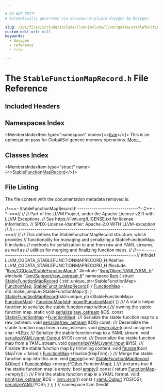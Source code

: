 ```yaml
---

# DO NOT EDIT!
# Automatically generated via docusaurus-plugin-doxygen by Doxygen.

slug: /api/files/include/include/llvm/include/llvm/cgdata/stablefunctionmaprecord-h
custom_edit_url: null
keywords:
  - doxygen
  - reference
  - file

---
```





# The `StableFunctionMapRecord.h` File Reference

<DoxygenPage pluginConfig={pluginConfig}>



## Included Headers

<IncludesList>
<IncludesListItem
  filePath="llvm/CGData/StableFunctionMap.h"
  permalink="/docs/api/files/include/include/llvm/include/llvm/cgdata/stablefunctionmap-h"
  isLocal="true" />
<IncludesListItem
  filePath="llvm/ObjectYAML/YAML.h"
  permalink="/docs/api/files/include/include/llvm/include/llvm/objectyaml/yaml-h"
  isLocal="true" />
<IncludesListItem
  filePath="llvm/Support/raw_ostream.h"
  permalink="/docs/api/files/include/include/llvm/include/llvm/support/raw-ostream-h"
  isLocal="true" />
</IncludesList>

## Namespaces Index

<MembersIndex>

<MembersIndexItem
  type="namespace"
  name={<><a href="/docs/api/namespaces/llvm">llvm</a></>}>
This is an optimization pass for GlobalISel generic memory operations. <a href="/docs/api/namespaces/llvm/#details">More...</a>
</MembersIndexItem>

</MembersIndex>

## Classes Index

<MembersIndex>

<MembersIndexItem
  type="struct"
  name={<><a href="/docs/api/structs/llvm/stablefunctionmaprecord">StableFunctionMapRecord</a></>}>
</MembersIndexItem>

</MembersIndex>


## File Listing

The file content with the documentation metadata removed is:

<ProgramListing>

<Link id="l00001" /><CodeLine lineNumber="1"><Highlight kind="comment">//===- StableFunctionMapRecord.h -------------------------------&#42;- C++ -&#42;-===//</Highlight><Highlight kind="normal"></Highlight></CodeLine>
<Link id="l00002" /><CodeLine lineNumber="2"><Highlight kind="normal"></Highlight><Highlight kind="comment">//</Highlight><Highlight kind="normal"></Highlight></CodeLine>
<Link id="l00003" /><CodeLine lineNumber="3"><Highlight kind="normal"></Highlight><Highlight kind="comment">// Part of the LLVM Project, under the Apache License v2.0 with LLVM Exceptions.</Highlight><Highlight kind="normal"></Highlight></CodeLine>
<Link id="l00004" /><CodeLine lineNumber="4"><Highlight kind="normal"></Highlight><Highlight kind="comment">// See https://llvm.org/LICENSE.txt for license information.</Highlight><Highlight kind="normal"></Highlight></CodeLine>
<Link id="l00005" /><CodeLine lineNumber="5"><Highlight kind="normal"></Highlight><Highlight kind="comment">// SPDX-License-Identifier: Apache-2.0 WITH LLVM-exception</Highlight><Highlight kind="normal"></Highlight></CodeLine>
<Link id="l00006" /><CodeLine lineNumber="6"><Highlight kind="normal"></Highlight><Highlight kind="comment">//</Highlight><Highlight kind="normal"></Highlight></CodeLine>
<Link id="l00007" /><CodeLine lineNumber="7"><Highlight kind="normal"></Highlight><Highlight kind="comment">//===---------------------------------------------------------------------===//</Highlight><Highlight kind="normal"></Highlight></CodeLine>
<Link id="l00008" /><CodeLine lineNumber="8"><Highlight kind="normal"></Highlight><Highlight kind="comment">//</Highlight><Highlight kind="normal"></Highlight></CodeLine>
<Link id="l00009" /><CodeLine lineNumber="9"><Highlight kind="normal"></Highlight><Highlight kind="comment">// This defines the StableFunctionMapRecord structure, which provides</Highlight><Highlight kind="normal"></Highlight></CodeLine>
<Link id="l00010" /><CodeLine lineNumber="10"><Highlight kind="normal"></Highlight><Highlight kind="comment">// functionality for managing and serializing a StableFunctionMap. It includes</Highlight><Highlight kind="normal"></Highlight></CodeLine>
<Link id="l00011" /><CodeLine lineNumber="11"><Highlight kind="normal"></Highlight><Highlight kind="comment">// methods for serialization to and from raw and YAML streams, as well as</Highlight><Highlight kind="normal"></Highlight></CodeLine>
<Link id="l00012" /><CodeLine lineNumber="12"><Highlight kind="normal"></Highlight><Highlight kind="comment">// utilities for merging and finalizing function maps.</Highlight><Highlight kind="normal"></Highlight></CodeLine>
<Link id="l00013" /><CodeLine lineNumber="13"><Highlight kind="normal"></Highlight><Highlight kind="comment">//</Highlight><Highlight kind="normal"></Highlight></CodeLine>
<Link id="l00014" /><CodeLine lineNumber="14"><Highlight kind="normal"></Highlight><Highlight kind="comment">//===---------------------------------------------------------------------===//</Highlight><Highlight kind="normal"></Highlight></CodeLine>
<Link id="l00015" /><CodeLine lineNumber="15"><Highlight kind="normal"></Highlight></CodeLine>
<Link id="l00016" /><CodeLine lineNumber="16"><Highlight kind="normal"></Highlight><Highlight kind="preprocessor">#ifndef LLVM&#95;CGDATA&#95;STABLEFUNCTIONMAPRECORD&#95;H</Highlight><Highlight kind="normal"></Highlight></CodeLine>
<Link id="l00017" /><CodeLine lineNumber="17"><Highlight kind="normal"></Highlight><Highlight kind="preprocessor">#define LLVM&#95;CGDATA&#95;STABLEFUNCTIONMAPRECORD&#95;H</Highlight><Highlight kind="normal"></Highlight></CodeLine>
<Link id="l00018" /><CodeLine lineNumber="18"><Highlight kind="normal"></Highlight></CodeLine>
<Link id="l00019" /><CodeLine lineNumber="19"><Highlight kind="normal"></Highlight><Highlight kind="preprocessor">#include &quot;<a href="/docs/api/files/include/include/llvm/include/llvm/cgdata/stablefunctionmap-h">llvm/CGData/StableFunctionMap.h</a>&quot;</Highlight><Highlight kind="normal"></Highlight></CodeLine>
<Link id="l00020" /><CodeLine lineNumber="20"><Highlight kind="normal"></Highlight><Highlight kind="preprocessor">#include &quot;<a href="/docs/api/files/include/include/llvm/include/llvm/objectyaml/yaml-h">llvm/ObjectYAML/YAML.h</a>&quot;</Highlight><Highlight kind="normal"></Highlight></CodeLine>
<Link id="l00021" /><CodeLine lineNumber="21"><Highlight kind="normal"></Highlight><Highlight kind="preprocessor">#include &quot;<a href="/docs/api/files/include/include/llvm/include/llvm/support/raw-ostream-h">llvm/Support/raw&#95;ostream.h</a>&quot;</Highlight><Highlight kind="normal"></Highlight></CodeLine>
<Link id="l00022" /><CodeLine lineNumber="22"><Highlight kind="normal"></Highlight></CodeLine>
<Link id="l00023" /><CodeLine lineNumber="23"><Highlight kind="normal"></Highlight><Highlight kind="keyword">namespace </Highlight><Highlight kind="normal"><a href="/docs/api/namespaces/llvm">llvm</a> &#123;</Highlight></CodeLine>
<Link id="l00024" /><CodeLine lineNumber="24"><Highlight kind="normal"></Highlight></CodeLine>
<Link id="l00025" /><CodeLine lineNumber="25" lineLink="/docs/api/structs/llvm/stablefunctionmaprecord"><Highlight kind="normal"></Highlight><Highlight kind="keyword">struct </Highlight><Highlight kind="normal"><a href="/docs/api/structs/llvm/stablefunctionmaprecord/#af9cc0cf25141430f249fbbd805fe89b0">StableFunctionMapRecord</a> &#123;</Highlight></CodeLine>
<Link id="l00026" /><CodeLine lineNumber="26" lineLink="/docs/api/structs/llvm/stablefunctionmaprecord/#a6eadb49468a17cf63d04cfe7a47dc396"><Highlight kind="normal">  std::unique&#95;ptr&lt;StableFunctionMap&gt; <a href="/docs/api/structs/llvm/stablefunctionmaprecord/#a6eadb49468a17cf63d04cfe7a47dc396">FunctionMap</a>;</Highlight></CodeLine>
<Link id="l00027" /><CodeLine lineNumber="27"><Highlight kind="normal"></Highlight></CodeLine>
<Link id="l00028" /><CodeLine lineNumber="28" lineLink="/docs/api/structs/llvm/stablefunctionmaprecord/#af9cc0cf25141430f249fbbd805fe89b0"><Highlight kind="normal">  <a href="/docs/api/structs/llvm/stablefunctionmaprecord/#af9cc0cf25141430f249fbbd805fe89b0">StableFunctionMapRecord</a>() &#123;</Highlight></CodeLine>
<Link id="l00029" /><CodeLine lineNumber="29"><Highlight kind="normal">    <a href="/docs/api/structs/llvm/stablefunctionmaprecord/#a6eadb49468a17cf63d04cfe7a47dc396">FunctionMap</a> = std::make&#95;unique&lt;StableFunctionMap&gt;();</Highlight></CodeLine>
<Link id="l00030" /><CodeLine lineNumber="30"><Highlight kind="normal">  &#125;</Highlight></CodeLine>
<Link id="l00031" /><CodeLine lineNumber="31"><Highlight kind="normal"></Highlight></CodeLine>
<Link id="l00032" /><CodeLine lineNumber="32" lineLink="/docs/api/structs/llvm/stablefunctionmaprecord/#abb88857f20273423e0ef57d1005d8c21"><Highlight kind="normal">  <a href="/docs/api/structs/llvm/stablefunctionmaprecord/#abb88857f20273423e0ef57d1005d8c21">StableFunctionMapRecord</a>(std::unique&#95;ptr&lt;StableFunctionMap&gt; <a href="/docs/api/structs/llvm/stablefunctionmaprecord/#a6eadb49468a17cf63d04cfe7a47dc396">FunctionMap</a>)</Highlight></CodeLine>
<Link id="l00033" /><CodeLine lineNumber="33"><Highlight kind="normal">      : <a href="/docs/api/structs/llvm/stablefunctionmaprecord/#a6eadb49468a17cf63d04cfe7a47dc396">FunctionMap</a>(<a href="/docs/api/namespaces/std">std</a>::<a href="/docs/api/namespaces/llvm/#abfc9c7ecf70f66901e439f7c04ef3dbb">move</a>(<a href="/docs/api/structs/llvm/stablefunctionmaprecord/#a6eadb49468a17cf63d04cfe7a47dc396">FunctionMap</a>)) &#123;&#125;</Highlight></CodeLine>
<Link id="l00034" /><CodeLine lineNumber="34"><Highlight kind="normal"></Highlight><Highlight kind="comment"></Highlight></CodeLine>
<Link id="l00035" /><CodeLine lineNumber="35"><Highlight kind="comment">  /// A static helper function to serialize the stable function map without</Highlight></CodeLine>
<Link id="l00036" /><CodeLine lineNumber="36"><Highlight kind="comment">  /// owning the stable function map.</Highlight><Highlight kind="normal"></Highlight></CodeLine>
<Link id="l00037" /><CodeLine lineNumber="37"><Highlight kind="normal">  </Highlight><Highlight kind="keyword">static</Highlight><Highlight kind="normal"> </Highlight><Highlight kind="keywordtype">void</Highlight><Highlight kind="normal"> <a href="/docs/api/structs/llvm/stablefunctionmaprecord/#aa6d6f1cad87cc3ed7f87784dd9ddff0f">serialize</a>(<a href="/docs/api/classes/llvm/raw-ostream">raw&#95;ostream</a> &amp;OS, </Highlight><Highlight kind="keyword">const</Highlight><Highlight kind="normal"> <a href="/docs/api/structs/llvm/stablefunctionmap">StableFunctionMap</a> &#42;<a href="/docs/api/structs/llvm/stablefunctionmaprecord/#a6eadb49468a17cf63d04cfe7a47dc396">FunctionMap</a>);</Highlight></CodeLine>
<Link id="l00038" /><CodeLine lineNumber="38"><Highlight kind="normal"></Highlight><Highlight kind="comment"></Highlight></CodeLine>
<Link id="l00039" /><CodeLine lineNumber="39"><Highlight kind="comment">  /// Serialize the stable function map to a raw&#95;ostream.</Highlight><Highlight kind="normal"></Highlight></CodeLine>
<Link id="l00040" /><CodeLine lineNumber="40"><Highlight kind="normal">  </Highlight><Highlight kind="keywordtype">void</Highlight><Highlight kind="normal"> <a href="/docs/api/structs/llvm/stablefunctionmaprecord/#aa6d6f1cad87cc3ed7f87784dd9ddff0f">serialize</a>(<a href="/docs/api/classes/llvm/raw-ostream">raw&#95;ostream</a> &amp;OS) </Highlight><Highlight kind="keyword">const</Highlight><Highlight kind="normal">;</Highlight></CodeLine>
<Link id="l00041" /><CodeLine lineNumber="41"><Highlight kind="normal"></Highlight><Highlight kind="comment"></Highlight></CodeLine>
<Link id="l00042" /><CodeLine lineNumber="42"><Highlight kind="comment">  /// Deserialize the stable function map from a raw&#95;ostream.</Highlight><Highlight kind="normal"></Highlight></CodeLine>
<Link id="l00043" /><CodeLine lineNumber="43"><Highlight kind="normal">  </Highlight><Highlight kind="keywordtype">void</Highlight><Highlight kind="normal"> <a href="/docs/api/structs/llvm/stablefunctionmaprecord/#a46fcb6ab7d4a17276796efb4fd9ef091">deserialize</a>(</Highlight><Highlight kind="keyword">const</Highlight><Highlight kind="normal"> </Highlight><Highlight kind="keywordtype">unsigned</Highlight><Highlight kind="normal"> </Highlight><Highlight kind="keywordtype">char</Highlight><Highlight kind="normal"> &#42;&amp;<a href="/docs/api/files/lib/lib/analysis/targetlibraryinfo-cpp/#aca185e6d0e9f423dbb24440206454872a11dbf501abf829b3ab7049c2d3a8a053">Ptr</a>);</Highlight></CodeLine>
<Link id="l00044" /><CodeLine lineNumber="44"><Highlight kind="normal"></Highlight><Highlight kind="comment"></Highlight></CodeLine>
<Link id="l00045" /><CodeLine lineNumber="45"><Highlight kind="comment">  /// Serialize the stable function map to a YAML stream.</Highlight><Highlight kind="normal"></Highlight></CodeLine>
<Link id="l00046" /><CodeLine lineNumber="46"><Highlight kind="normal">  </Highlight><Highlight kind="keywordtype">void</Highlight><Highlight kind="normal"> <a href="/docs/api/structs/llvm/stablefunctionmaprecord/#afab769346efd3e1ee1efe2bfe44d7149">serializeYAML</a>(<a href="/docs/api/classes/llvm/yaml/output">yaml::Output</a> &amp;YOS) </Highlight><Highlight kind="keyword">const</Highlight><Highlight kind="normal">;</Highlight></CodeLine>
<Link id="l00047" /><CodeLine lineNumber="47"><Highlight kind="normal"></Highlight><Highlight kind="comment"></Highlight></CodeLine>
<Link id="l00048" /><CodeLine lineNumber="48"><Highlight kind="comment">  /// Deserialize the stable function map from a YAML stream.</Highlight><Highlight kind="normal"></Highlight></CodeLine>
<Link id="l00049" /><CodeLine lineNumber="49"><Highlight kind="normal">  </Highlight><Highlight kind="keywordtype">void</Highlight><Highlight kind="normal"> <a href="/docs/api/structs/llvm/stablefunctionmaprecord/#add85723c9058d7160e140ca778136076">deserializeYAML</a>(<a href="/docs/api/classes/llvm/yaml/input">yaml::Input</a> &amp;YIS);</Highlight></CodeLine>
<Link id="l00050" /><CodeLine lineNumber="50"><Highlight kind="normal"></Highlight><Highlight kind="comment"></Highlight></CodeLine>
<Link id="l00051" /><CodeLine lineNumber="51"><Highlight kind="comment">  /// Finalize the stable function map by trimming content.</Highlight><Highlight kind="normal"></Highlight></CodeLine>
<Link id="l00052" /><CodeLine lineNumber="52" lineLink="/docs/api/structs/llvm/stablefunctionmaprecord/#a1cd1b3682ae88c0d68ea0a77a8cec60f"><Highlight kind="normal">  </Highlight><Highlight kind="keywordtype">void</Highlight><Highlight kind="normal"> <a href="/docs/api/structs/llvm/stablefunctionmaprecord/#a1cd1b3682ae88c0d68ea0a77a8cec60f">finalize</a>(</Highlight><Highlight kind="keywordtype">bool</Highlight><Highlight kind="normal"> SkipTrim = </Highlight><Highlight kind="keyword">false</Highlight><Highlight kind="normal">) &#123; <a href="/docs/api/structs/llvm/stablefunctionmaprecord/#a6eadb49468a17cf63d04cfe7a47dc396">FunctionMap</a>-&gt;finalize(SkipTrim); &#125;</Highlight></CodeLine>
<Link id="l00053" /><CodeLine lineNumber="53"><Highlight kind="normal"></Highlight><Highlight kind="comment"></Highlight></CodeLine>
<Link id="l00054" /><CodeLine lineNumber="54"><Highlight kind="comment">  /// Merge the stable function map into this one.</Highlight><Highlight kind="normal"></Highlight></CodeLine>
<Link id="l00055" /><CodeLine lineNumber="55" lineLink="/docs/api/structs/llvm/stablefunctionmaprecord/#a0621093b5be0060d05b4dd5336611229"><Highlight kind="normal">  </Highlight><Highlight kind="keywordtype">void</Highlight><Highlight kind="normal"> <a href="/docs/api/structs/llvm/stablefunctionmaprecord/#a0621093b5be0060d05b4dd5336611229">merge</a>(</Highlight><Highlight kind="keyword">const</Highlight><Highlight kind="normal"> <a href="/docs/api/structs/llvm/stablefunctionmaprecord/#af9cc0cf25141430f249fbbd805fe89b0">StableFunctionMapRecord</a> &amp;<a href="/docs/api/namespaces/llvm/#a9eb4f5b98b70ee4fab9614ed58282c1fa6311ae17c1ee52b36e68aaf4ad066387">Other</a>) &#123;</Highlight></CodeLine>
<Link id="l00056" /><CodeLine lineNumber="56"><Highlight kind="normal">    <a href="/docs/api/structs/llvm/stablefunctionmaprecord/#a6eadb49468a17cf63d04cfe7a47dc396">FunctionMap</a>-&gt;merge(&#42;<a href="/docs/api/namespaces/llvm/#a9eb4f5b98b70ee4fab9614ed58282c1fa6311ae17c1ee52b36e68aaf4ad066387">Other</a>.FunctionMap);</Highlight></CodeLine>
<Link id="l00057" /><CodeLine lineNumber="57"><Highlight kind="normal">  &#125;</Highlight></CodeLine>
<Link id="l00058" /><CodeLine lineNumber="58"><Highlight kind="normal"></Highlight><Highlight kind="comment"></Highlight></CodeLine>
<Link id="l00059" /><CodeLine lineNumber="59"><Highlight kind="comment">  /// \\returns true if the stable function map is empty.</Highlight><Highlight kind="normal"></Highlight></CodeLine>
<Link id="l00060" /><CodeLine lineNumber="60" lineLink="/docs/api/structs/llvm/stablefunctionmaprecord/#a09340e3ef9295311df9e4ce96617ca99"><Highlight kind="normal">  </Highlight><Highlight kind="keywordtype">bool</Highlight><Highlight kind="normal"> <a href="/docs/api/structs/llvm/stablefunctionmaprecord/#a09340e3ef9295311df9e4ce96617ca99">empty</a>()</Highlight><Highlight kind="keyword"> const </Highlight><Highlight kind="normal">&#123; </Highlight><Highlight kind="keywordflow">return</Highlight><Highlight kind="normal"> <a href="/docs/api/structs/llvm/stablefunctionmaprecord/#a6eadb49468a17cf63d04cfe7a47dc396">FunctionMap</a>-&gt;empty(); &#125;</Highlight></CodeLine>
<Link id="l00061" /><CodeLine lineNumber="61"><Highlight kind="normal"></Highlight><Highlight kind="comment"></Highlight></CodeLine>
<Link id="l00062" /><CodeLine lineNumber="62"><Highlight kind="comment">  /// Print the stable function map in a YAML format.</Highlight><Highlight kind="normal"></Highlight></CodeLine>
<Link id="l00063" /><CodeLine lineNumber="63" lineLink="/docs/api/structs/llvm/stablefunctionmaprecord/#a841eba68cb60664b7b048e09be0f521a"><Highlight kind="normal">  </Highlight><Highlight kind="keywordtype">void</Highlight><Highlight kind="normal"> <a href="/docs/api/structs/llvm/stablefunctionmaprecord/#a841eba68cb60664b7b048e09be0f521a">print</a>(<a href="/docs/api/classes/llvm/raw-ostream">raw&#95;ostream</a> &amp;OS = <a href="/docs/api/namespaces/llvm/#a9a7b5c68c90f85baaedaa854cc5002cc">llvm::errs</a>())</Highlight><Highlight kind="keyword"> const </Highlight><Highlight kind="normal">&#123;</Highlight></CodeLine>
<Link id="l00064" /><CodeLine lineNumber="64"><Highlight kind="normal">    <a href="/docs/api/classes/llvm/yaml/output">yaml::Output</a> YOS(OS);</Highlight></CodeLine>
<Link id="l00065" /><CodeLine lineNumber="65"><Highlight kind="normal">    <a href="/docs/api/structs/llvm/stablefunctionmaprecord/#afab769346efd3e1ee1efe2bfe44d7149">serializeYAML</a>(YOS);</Highlight></CodeLine>
<Link id="l00066" /><CodeLine lineNumber="66"><Highlight kind="normal">  &#125;</Highlight></CodeLine>
<Link id="l00067" /><CodeLine lineNumber="67"><Highlight kind="normal">&#125;;</Highlight></CodeLine>
<Link id="l00068" /><CodeLine lineNumber="68"><Highlight kind="normal"></Highlight></CodeLine>
<Link id="l00069" /><CodeLine lineNumber="69"><Highlight kind="normal">&#125; </Highlight><Highlight kind="comment">// namespace llvm</Highlight><Highlight kind="normal"></Highlight></CodeLine>
<Link id="l00070" /><CodeLine lineNumber="70"><Highlight kind="normal"></Highlight></CodeLine>
<Link id="l00071" /><CodeLine lineNumber="71"><Highlight kind="normal"></Highlight><Highlight kind="preprocessor">#endif</Highlight></CodeLine>

</ProgramListing>


</DoxygenPage>
